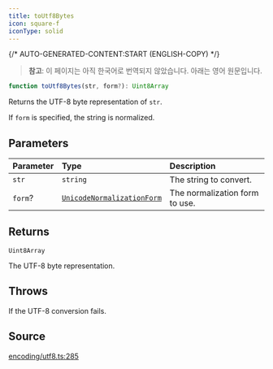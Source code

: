 ```yaml
---
title: toUtf8Bytes
icon: square-f
iconType: solid
---
```


{/* AUTO-GENERATED-CONTENT:START (ENGLISH-COPY) */}

> **참고**: 이 페이지는 아직 한국어로 번역되지 않았습니다. 아래는 영어 원문입니다.

```ts
function toUtf8Bytes(str, form?): Uint8Array
```

Returns the UTF-8 byte representation of `str`.

If `form` is specified, the string is normalized.

## Parameters

| Parameter | Type | Description |
| :------ | :------ | :------ |
| `str` | `string` | The string to convert. |
| `form`? | [`UnicodeNormalizationForm`](/ko/sdk/content/type-aliases/UnicodeNormalizationForm) | The normalization form to use. |

## Returns

`Uint8Array`

The UTF-8 byte representation.

## Throws

If the UTF-8 conversion fails.

## Source

[encoding/utf8.ts:285](https://github.com/dominant-strategies/quais.js/blob/c1c12d43f9d34c6baad2b0542bd6d0acd6fefcbf/src/encoding/utf8.ts#L285)
